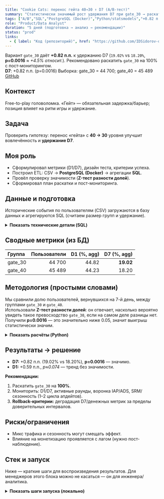 ```yaml
---
title: "Cookie Cats: перенос гейта 40→30 ↑ D7 (A/B-тест)"
summary: "Статистически значимый рост удержания D7 при gate_30 → раскатка победителя."
tags: ["A/B","SQL","PostgreSQL (Docker)","Python/statsmodels","+0.82 п.п. D7 (p=0.0016)"]
role: "Product/Data Analyst"
duration: "5 дней (подготовка → анализ → рекомендации)"
status: "prod"
links:
  - { label: "Код (репозиторий)", href: "https://github.com/IDSidorov-data/mobile-game-ab-test-analysis" }
---
```


<div className="result-callout">
  Вариант <code>gate_30</code> даёт <strong>+0.82 п.п.</strong> к удержанию D7
  (<code>19.02%</code> vs <code>18.20%</code>, <strong>p=0.0016</strong> ≈ <em>+4.5% относит.</em>).
  Рекомендовано раскатить <code>gate_30</code> на 100% с пост-мониторингом.
</div>

<div className="mt-3 flex flex-wrap gap-2">
  <span className="chip chip-positive"><strong>D7</strong>: +0.82 п.п. (p=0.0016)</span>
  <span className="chip chip-neutral">Выборка: gate_30 = 44&nbsp;700; gate_40 = 45&nbsp;489</span>
  <a className="chip chip-neutral" href="https://github.com/IDSidorov-data/mobile-game-ab-test-analysis" target="_blank" rel="noopener noreferrer">GitHub</a>
</div>

## Контекст
Free-to-play головоломка. «Гейт» — обязательная задержка/барьер; позиция влияет на ритм игры и удержание.

## Задача
Проверить гипотезу: перенос «гейта» с **40 → 30** уровня улучшит вовлечённость и **удержание D7**.

## Моя роль
- Сформулировал метрики (D1/D7), дизайн теста, критерии успеха.
- Построил ETL: CSV → **PostgreSQL (Docker)** → агрегации **SQL**.
- Провёл проверку значимости (**Z-тест разности долей**).
- Сформировал план раскатки и пост-мониторинга.

## Данные и подготовка
Исторические события по пользователям (CSV) загружаются в базу данных и агрегируются SQL (считаем размер групп и удержание).

<details>
  <summary><strong>Показать технические детали (SQL)</strong></summary>

```sql title="Агрегирование метрик"
SELECT 
  version,
  COUNT(userid)                         AS total_users,
  SUM(CAST(retention_1 AS int))         AS d1_retained,
  SUM(CAST(retention_7 AS int))         AS d7_retained,
  100.0 * SUM(CAST(retention_1 AS int)) / COUNT(*) AS d1_rate,
  100.0 * SUM(CAST(retention_7 AS int)) / COUNT(*) AS d7_rate
FROM cookie_cats
GROUP BY version;
```
</details>

## Сводные метрики (из БД)

| Группа  | Пользователи | D1 (%, agg) | D7 (%, agg) |
|:--------|-------------:|------------:|------------:|
| gate_30 | 44 700       | 44.82       | **19.02**   |
| gate_40 | 45 489       | 44.23       | 18.20       |

## Методология (простыми словами)
Мы сравнили долю пользователей, вернувшихся на 7-й день, между группами `gate_30` и `gate_40`.  
Использовали **Z-тест разности долей**: он отвечает, насколько вероятно увидеть такое превосходство `gate_30`, если на самом деле разницы нет. Получили **p=0.0016** — это значительно ниже 0.05, значит выигрыш статистически значим.

<details>
  <summary><strong>Показать расчёты (Python)</strong></summary>

```python title="Проверка значимости"
from statsmodels.stats.proportion import proportions_ztest

count = [8502, 8279]    # удержались на D7: gate_30, gate_40
nobs  = [44700, 45489]  # всего пользователей: gate_30, gate_40
z, p = proportions_ztest(count, nobs, alternative='larger')
print(p)  # ≈ 0.0016
```
</details>

## Результаты → решение

- **D7:** +0.82 п.п. (19.02% vs 18.20%), **p=0.0016** — значимо.  
- **D1:** +0.59 п.п., _p≈0.074_ — тренд без значимости.

**Рекомендации:**
1. Раскатить `gate_30` на **100%**.
2. Мониторить: D1/D7, активные раунды, воронка IAP/ADS, SRM/сезонность (1–2 цикла апдейтов).
3. **Rollback-критерии:** деградация D7/денежных метрик за пределы доверительных интервалов.

## Риски/ограничения

- Микс трафика и сезонность могут смещать эффект.
- Влияние на монетизацию проявляется с лагом (нужно пост-наблюдение).

## Стек и запуск
Ниже — краткие шаги для воспроизведения результатов. Для менеджеров этого блока можно не касаться — он для инженера/аналитика.

<details>
  <summary><strong>Показать шаги запуска (локально)</strong></summary>

```bash title="Локально: запуск анализа"
docker compose up -d
pip install -r requirements.txt
python load_data.py
# анализ — в analysis.ipynb
```
</details>
